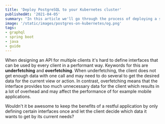 ```yaml
---
title: 'Deploy PostgreSQL to your Kubernetes cluster'
publishedAt: '2021-04-05'
summary: "In this article we'll go through the process of deploying a stateful PostgreSQL server on your Kubernetes cluster. We will be writing the deployment files by ourselves and won't use predefined helm charts."
image: '/static/images/postgres-on-kubernetes/og.png'
tags:
- graphql
- spring boot
- java
- guide
---
```


When designing an API for multiple clients it's hard to define interfaces that can be used by every client in a performant way. Keywords for this are
**underfetching** and **overfetching**. When underfetching, the client does not get enough data with one call and may need to do several to get the
desired data for the current view or action. In contrast, overfetching means that the interface provides too much unnecessary data for the client
which results in a lot of overhead and may affect the performance of for example mobile applications.

Wouldn't it be awesome to keep the benefits of a restful application by only defining certain interfaces once and let the client decide which data it
wants to get by its current needs?